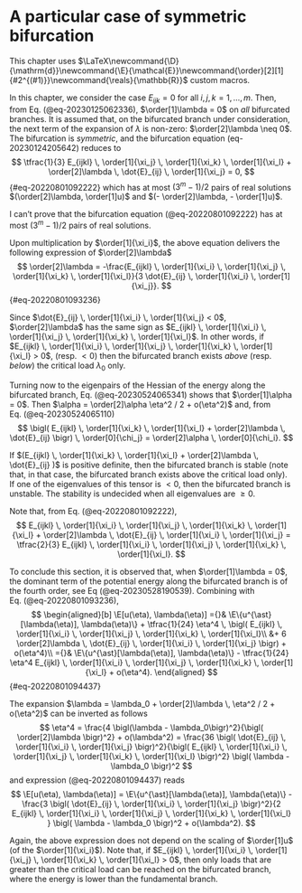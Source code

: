 # A particular case of symmetric bifurcation

This chapter uses $\LaTeX\newcommand{\D}{\mathrm{d}}\newcommand{\E}{\mathcal{E}}\newcommand{\order}[2][1]{#2^{(#1)}}\newcommand{\reals}{\mathbb{R}}$ custom macros.

In this chapter, we consider the case $E_{ijk}=0$ for all $i, j, k = 1, \ldots, m$. Then, from Eq. (@eq-20230125062336), $\order[1]\lambda = 0$ on *all* bifurcated branches. It is assumed that, on the bifurcated branch under consideration, the next term of the expansion of $\lambda$ is non-zero: $\order[2]\lambda \neq 0$. The bifurcation is *symmetric*, and the bifurcation equation (eq-20230124205642) reduces to
$$
\tfrac{1}{3} E_{ijkl} \, \order[1]{\xi_j} \, \order[1]{\xi_k} \, \order[1]{\xi_l}
+ \order[2]\lambda \, \dot{E}_{ij} \, \order[1]{\xi_j} = 0,
$$ {#eq-20220801092222}
which has at most $(3^m - 1) / 2$ pairs of real solutions $(\order[2]\lambda, \order[1]u)$ and $(- \order[2]\lambda, - \order[1]u)$.

::: {.callout-note}
I can't prove that the bifurcation equation (@eq-20220801092222) has at most $(3^m - 1) / 2$ pairs of real solutions.
:::

Upon multiplication by $\order[1]{\xi_i}$, the above equation delivers the following expression of $\order[2]\lambda$
$$
\order[2]\lambda = -\frac{E_{ijkl} \, \order[1]{\xi_i} \, \order[1]{\xi_j} \, \order[1]{\xi_k} \, \order[1]{\xi_l}}{3 \dot{E}_{ij} \, \order[1]{\xi_i} \, \order[1]{\xi_j}}.
$$ {#eq-20220801093236}

Since $\dot{E}_{ij} \, \order[1]{\xi_i} \, \order[1]{\xi_j} < 0$, $\order[2]\lambda$ has the same sign as $E_{ijkl} \, \order[1]{\xi_i} \, \order[1]{\xi_j} \, \order[1]{\xi_k} \, \order[1]{\xi_l}$. In other words, if $E_{ijkl} \, \order[1]{\xi_i} \, \order[1]{\xi_j} \, \order[1]{\xi_k} \, \order[1]{\xi_l} > 0$, (resp. $<0$) then the bifurcated branch exists *above* (resp. *below*) the critical load $\lambda_0$ only.


Turning now to the eigenpairs of the Hessian of the energy along the bifurcated branch, Eq. (@eq-20230524065341) shows that $\order[1]\alpha = 0$. Then $\alpha = \order[2]\alpha \eta^2 / 2 + o(\eta^2)$ and, from Eq. (@eq-20230524065110)
$$
\bigl( E_{ijkl} \, \order[1]{\xi_k} \, \order[1]{\xi_l} + \order[2]\lambda \, \dot{E}_{ij} \bigr) \, \order[0]{\chi_j} = \order[2]\alpha \, \order[0]{\chi_i}.
$$

If $(E_{ijkl} \, \order[1]{\xi_k} \, \order[1]{\xi_l} + \order[2]\lambda \, \dot{E}_{ij} )$ is positive definite, then the bifurcated branch is stable (note that, in that case, the bifurcated branch exists above the critical load only). If one of the eigenvalues of this tensor is $<0$, then the bifurcated branch is unstable. The stability is undecided when all eigenvalues are $\geq 0$.

::: {.callout-note}
Note that, from Eq. (@eq-20220801092222),
$$
E_{ijkl} \, \order[1]{\xi_i} \, \order[1]{\xi_j} \, \order[1]{\xi_k} \, \order[1]{\xi_l}
+ \order[2]\lambda \, \dot{E}_{ij} \, \order[1]{\xi_i} \, \order[1]{\xi_j}
= \tfrac{2}{3} E_{ijkl} \, \order[1]{\xi_i} \, \order[1]{\xi_j} \, \order[1]{\xi_k} \, \order[1]{\xi_l}.
$$
:::

To conclude this section, it is observed that, when $\order[1]\lambda = 0$, the dominant term of the potential energy along the bifurcated branch is of the fourth order,  see Eq (@eq-20230528190539). Combining with Eq. (@eq-20220801093236),
$$
\begin{aligned}[b]
\E[u(\eta), \lambda(\eta)]
={}& \E\{u^{\ast}[\lambda(\eta)], \lambda(\eta)\} + \tfrac{1}{24} \eta^4 \, \bigl(
E_{ijkl} \, \order[1]{\xi_i} \, \order[1]{\xi_j} \, \order[1]{\xi_k} \, \order[1]{\xi_l}\\
&+ 6 \order[2]\lambda \, \dot{E}_{ij} \, \order[1]{\xi_i} \, \order[1]{\xi_j} \bigr) + o(\eta^4)\\
={}& \E\{u^{\ast}[\lambda(\eta)], \lambda(\eta)\}
- \tfrac{1}{24} \eta^4 E_{ijkl} \, \order[1]{\xi_i} \, \order[1]{\xi_j} \, \order[1]{\xi_k} \, \order[1]{\xi_l} + o(\eta^4).
\end{aligned}
$$ {#eq-20220801094437}

The expansion $\lambda = \lambda_0 + \order[2]\lambda \, \eta^2 / 2 + o(\eta^2)$ can be inverted as follows
$$
\eta^4
= \frac{4 \bigl(\lambda - \lambda_0\bigr)^2}{\bigl( \order[2]\lambda \bigr)^2} + o(\lambda^2)
= \frac{36 \bigl( \dot{E}_{ij} \, \order[1]{\xi_i} \, \order[1]{\xi_j} \bigr)^2}{\bigl( E_{ijkl} \, \order[1]{\xi_i} \, \order[1]{\xi_j} \, \order[1]{\xi_k} \, \order[1]{\xi_l} \bigr)^2} \bigl( \lambda - \lambda_0 \bigr)^2
$$
and expression (@eq-20220801094437) reads
$$
\E[u(\eta), \lambda(\eta)]
= \E\{u^{\ast}[\lambda(\eta)], \lambda(\eta)\}
- \frac{3 \bigl( \dot{E}_{ij} \, \order[1]{\xi_i} \, \order[1]{\xi_j} \bigr)^2}{2 E_{ijkl} \, \order[1]{\xi_i} \, \order[1]{\xi_j} \, \order[1]{\xi_k} \, \order[1]{\xi_l} } \bigl( \lambda - \lambda_0 \bigr)^2  + o(\lambda^2).
$$

Again, the above expression does not depend on the scaling of $\order[1]u$ (of the $\order[1]{\xi_i}$). Note that, if $E_{ijkl} \, \order[1]{\xi_i} \, \order[1]{\xi_j} \, \order[1]{\xi_k} \, \order[1]{\xi_l} > 0$, then only loads that are greater than the critical load can be reached on the bifurcated branch, where the energy is lower than the fundamental branch.
